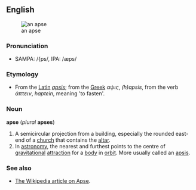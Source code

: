 == English ==
[[Image:Apse.jpg|thumb|right|an apse]]
=== Pronunciation ===

* SAMPA: /{ps/, IPA: /&aelig;ps/

=== Etymology ===

* From the [[Latin]] ''[[apsis]]''; from the [[Greek]] ''&alpha;&psi;&iota;&sigmaf;'', ''(h)apsis'', from the verb ''&#940;&pi;&tau;&epsilon;&iota;&nu;'', ''haptein'', meaning 'to fasten'.

=== Noun ===

'''apse''' (''plural'' '''apses''')

# A semicircular projection from a building, especially the rounded east-end of a [[church]] that contains the [[altar]].
# In [[astronomy]], the nearest and furthest points to the centre of [[gravitational]] [[attraction]] for a [[body]] in [[orbit]]. More usually called an [[apsis]].

=== See also ===

* [[w:Apse|The Wikipedia article on Apse]].